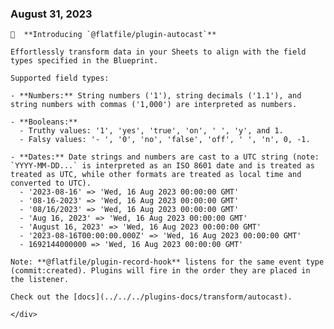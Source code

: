 ### August 31, 2023

<div style={{ display: "table", width: "auto" }}>

  <div style={{ display: "table-row", width: "auto" }}>
    <Snippet file="chips/extractors.mdx" />
    <div style={{ float: "left", display: "table-column", paddingLeft: "30px", width: "calc(80% - 30px)" }}>

    🚀  **Introducing `@flatfile/plugin-autocast`**

    Effortlessly transform data in your Sheets to align with the field types specified in the Blueprint.

    Supported field types:

    - **Numbers:** String numbers ('1'), string decimals ('1.1'), and string numbers with commas ('1,000') are interpreted as numbers.

    - **Booleans:**
      - Truthy values: '1', 'yes', 'true', 'on', ' ', 'y', and 1.
      - Falsy values: '- ', '0', 'no', 'false', 'off', ' ', 'n', 0, -1.

    - **Dates:** Date strings and numbers are cast to a UTC string (note: `YYYY-MM-DD...` is interpreted as an ISO 8601 date and is treated as treated as UTC, while other formats are treated as local time and converted to UTC).
      - '2023-08-16' => 'Wed, 16 Aug 2023 00:00:00 GMT'
      - '08-16-2023' => 'Wed, 16 Aug 2023 00:00:00 GMT'
      - '08/16/2023' => 'Wed, 16 Aug 2023 00:00:00 GMT'
      - 'Aug 16, 2023' => 'Wed, 16 Aug 2023 00:00:00 GMT'
      - 'August 16, 2023' => 'Wed, 16 Aug 2023 00:00:00 GMT'
      - '2023-08-16T00:00:00.000Z' => 'Wed, 16 Aug 2023 00:00:00 GMT'
      - 1692144000000 => 'Wed, 16 Aug 2023 00:00:00 GMT'

    Note: **@flatfile/plugin-record-hook** listens for the same event type (commit:created). Plugins will fire in the order they are placed in the listener.

    Check out the [docs](../../../plugins-docs/transform/autocast).

    </div>

  </div>

</div>

